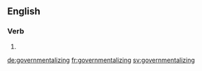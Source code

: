 ==English==

===Verb===
{{head|en}}

# {{present participle of|governmentalize|lang=en}}

[[de:governmentalizing]]
[[fr:governmentalizing]]
[[sv:governmentalizing]]